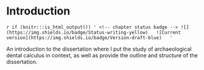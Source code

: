 # Introduction

`r if (knitr:::is_html_output()) '
<!-- chapter status badge -->
![](https://img.shields.io/badge/Status-writing-yellow)  
![Current version](https://img.shields.io/badge/Version-draft-blue)  
'`

An introduction to the dissertation where I put the study of archaeological
dental calculus in context, 
as well as provide the outline and structure of the dissertation.

<!--\printbibliography[segment=\therefsegment,heading=subbibliography]-->
<!-- dental calculus in context 


## Archaeological applications

<!-- various archaeological applications of dental calculus 


## Thesis outline and structure

<!-- brief description of the chapters -->